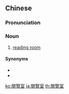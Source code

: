 {{also|阅览室}}
==Chinese==
{{zh-forms|s=阅览室|type=21}}

===Pronunciation===
{{zh-pron
|m=yuèlǎn室
|c=jyut6 laam5 sat1
|mn=oa̍t-lám-sek
|cat=n
}}

===Noun===
{{zh-noun}}

# [[reading room]] {{zh-mw|間}}

====Synonyms====
* {{zh-l|圖書室}}
* {{zh-l|閱讀室}}

{{zh-cat|Elementary}}

[[ko:閱覽室]]
[[ja:閱覽室]]
[[th:閱覽室]]